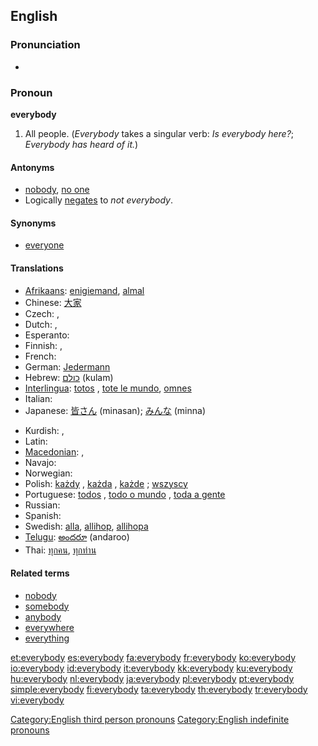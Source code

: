 ==English==

===Pronunciation===
* {{audio|en-us-everybody.ogg|Audio (US)}}

===Pronoun===
'''everybody'''

# All people.  (''Everybody'' takes a singular verb: ''Is everybody here?'';  ''Everybody has heard of it.'')

====Antonyms====
* [[nobody]], [[no one]]
* Logically [[negates]] to ''not everybody''.

====Synonyms====
* [[everyone]]

====Translations====
{{trans-top|all people}}
* [[Afrikaans]]: [[enigiemand]], [[almal]]
* Chinese: [[大家]]
* Czech: {{t+|cs|každý|m}}, {{t+|cs|všichni|m|p}}
* Dutch: {{t+|nl|iedereen}}, {{t+|nl|allen}}
* Esperanto: {{t-|eo|ĉiuj}}
* Finnish: {{t+|fi|jokainen}}, {{t+|fi|kaikki}}
* French: {{t+|fr|tout le monde}}
* German: [[Jedermann]]
* Hebrew: [[כולם]] (kulam)
* [[Interlingua]]: [[totos]] {{p}}, [[tote le mundo]], [[omnes]] {{p}}
* Italian: {{t+|it|ciascuno}}
* Japanese: [[皆さん]] (minasan); [[みんな]] (minna)
{{trans-mid}}
* Kurdish: {{ku-Arab|[[هه‌موکه‌س]]}}, {{ku-Arab|[[هه‌مولا]]}}
* Latin: {{t+|la|omnes}}
* [[Macedonian]]: {{t|mk|сите|p|tr=síte|sc=Cyrl}},  {{t|mk|секој|tr=sékoj|sc=Cyrl}}
* Navajo: {{tø|nv|t'áá ájíłtso}}
* Norwegian: {{t+|no|alle}}
* Polish: [[każdy]] {{m}}, [[każda]] {{f}}, [[każde]] {{n}} ; [[wszyscy]]
* Portuguese: [[todos]] {{m|p}}, [[todo o mundo]] {{m}}, [[toda a gente]] {{f}}
* Russian: {{t-|ru|все|sc=Cyrl}}
* Spanish: {{t-|es|todos}}
* Swedish: [[alla]], [[allihop]], [[allihopa]]
* [[Telugu]]: [[అందరూ]] (andaroo)
* Thai: [[ทุกคน]], [[ทุกท่าน]]
{{trans-bottom}}

====Related terms====
* [[nobody]]
* [[somebody]]
* [[anybody]]
* [[everywhere]]
* [[everything]]

[[Category:English third person pronouns]]
[[Category:English indefinite pronouns]]

[[et:everybody]]
[[es:everybody]]
[[fa:everybody]]
[[fr:everybody]]
[[ko:everybody]]
[[io:everybody]]
[[id:everybody]]
[[it:everybody]]
[[kk:everybody]]
[[ku:everybody]]
[[hu:everybody]]
[[nl:everybody]]
[[ja:everybody]]
[[pl:everybody]]
[[pt:everybody]]
[[simple:everybody]]
[[fi:everybody]]
[[ta:everybody]]
[[th:everybody]]
[[tr:everybody]]
[[vi:everybody]]